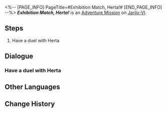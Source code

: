<%-- [PAGE_INFO]
PageTitle=#Exhibition Match, Herta!#
[END_PAGE_INFO] --%>
{{Stub|Dialogue.}}
{{Mission Infobox
|id            = 8014143
|title         = 
|image         = <!--Mission Exhibition Match, Herta!.png-->
|type          = Adventure
|event_name    = 
|chapter       = 
|requirements  = 
|summary       = <!--official mission summary from Fate's Atlas-->
|characters    = Herta; Trailblazer
|startLocation = [[Jarilo-VI]] - [[Old Weapon Testing Ground]]
|world         = Jarilo-VI
|area          = Old Weapon Testing Ground
|prev          = 
|next          = 
|rewards       = 
}}
'''''Exhibition Match, Herta!''''' is an [[Adventure Mission]] on [[Jarilo-VI]].

==Steps==
# Have a duel with Herta

<!--
==Gameplay Notes==

--><!--
==Trial Character==

-->
==Dialogue==
{{Stub Dialogue}}
===Have a duel with Herta===
{{Mission Description|type=adventure|location=Old Weapon Testing Ground|The core gameplay loop behind Aetherium Wars is "dueling." Challenge different players and show your true strength!}}
{{Dialogue Start}}
:{{tx}}
{{Dialogue End}}

==Other Languages==
{{Other Languages
|en   = Exhibition Match, Herta!
|zhs  = 表演赛！黑塔
|zht  = 表演賽！黑塔
|ja   = エキシビションマッチ！ヘルタ
|ko   = 시범 경기! 헤르타
|es   = Encuentro de exhibición: Herta
|fr   = Rencontre amicale&nbsp;: Herta&nbsp;!
|ru   = Показательный матч! Герта!
|th   = แมตช์กระชับมิตร! Herta
|vi   = Giải Biểu Diễn! Herta
|de   = Schaukampf, Herta!
|id   = Pertandingan Ekshibisi, Herta!
|pt   = Batalha de Exibição, Herta!
}}

==Change History==
{{Change History|1.4}}
